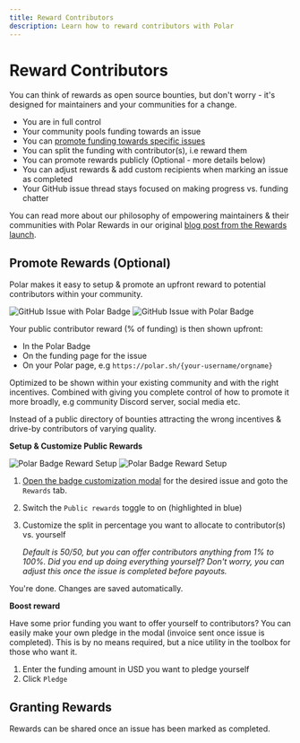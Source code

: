 ```yaml
---
title: Reward Contributors
description: Learn how to reward contributors with Polar
---
```


# Reward Contributors

You can think of rewards as open source bounties, but don't worry - it's designed for
maintainers and your communities for a change.

- You are in full control
- Your community pools funding towards an issue
- You can [promote funding towards specific
  issues](/docs/issue-funding/workflow)
- You can split the funding with contributor(s), i.e reward them
- You can promote rewards publicly (Optional - more details below)
- You can adjust rewards & add custom recipients when marking an issue as
  completed
- Your GitHub issue thread stays focused on making progress vs. funding chatter

You can read more about our philosophy of empowering maintainers & their
communities with Polar Rewards in our original [blog post from the Rewards launch](https://blog.polar.sh/introducing-rewards/).

## Promote Rewards (Optional)

Polar makes it easy to setup & promote an upfront reward to
potential contributors within your community.

![GitHub Issue with Polar Badge](../gh-badged.dark.jpg)
![GitHub Issue with Polar Badge](../gh-badged.light.jpg)

Your public contributor reward (% of funding) is then shown upfront:

- In the Polar Badge
- On the funding page for the issue
- On your Polar page, e.g `https://polar.sh/{your-username/orgname}`

Optimized to be shown within your existing community and with the right
incentives. Combined with giving you complete control of how to promote it more
broadly, e.g community Discord server, social media etc.

Instead of a public directory of bounties attracting the wrong incentives &
drive-by contributors of varying quality.

**Setup & Customize Public Rewards**

![Polar Badge Reward Setup](../polar-issue-rewards.light.jpg)
![Polar Badge Reward Setup](../polar-issue-rewards.dark.jpg)

1. [Open the badge customization
   modal](/docs/issue-funding/workflow/#customize) for the desired issue and goto the
   `Rewards` tab.
2. Switch the `Public rewards` toggle to on (highlighted in blue)
3. Customize the split in percentage you want to allocate to contributor(s) vs.
   yourself

   _Default is 50/50, but you can offer contributors anything from 1% to 100%.
   Did you end up doing everything yourself? Don't worry, you can adjust this
   once the issue is completed before payouts._

You're done. Changes are saved automatically.

**Boost reward**

Have some prior funding you want to offer yourself to contributors? You can
easily make your own pledge in the modal (invoice sent once issue is completed).
This is by no means required, but a nice utility in the toolbox for those who
want it.

1. Enter the funding amount in USD you want to pledge yourself
2. Click `Pledge`

## Granting Rewards

Rewards can be shared once an issue has been marked as completed.
